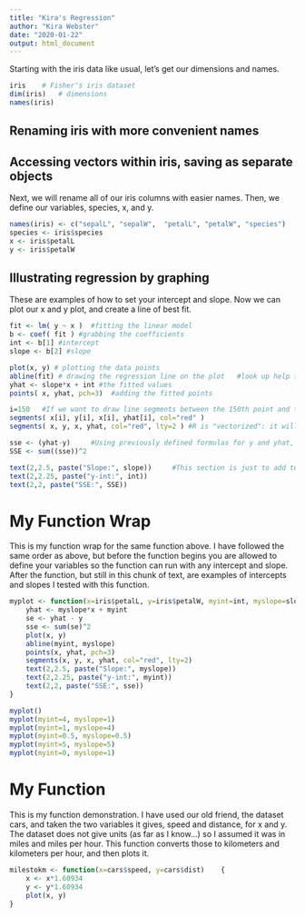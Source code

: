 ```yaml
---
title: "Kira's Regression"
author: "Kira Webster"
date: "2020-01-22"
output: html_document
---
```


Starting with the iris data like usual, let's get our dimensions and names.
```r
iris	# Fisherʻs iris dataset
dim(iris)	# dimensions
names(iris)
```

## Renaming iris with more convenient names
## Accessing vectors within iris, saving as separate objects
Next, we will rename all of our iris columns with easier names. Then, we define our variables, species, x, and y.
```r
names(iris) <- c("sepalL", "sepalW",  "petalL", "petalW", "species")
species <- iris$species   
x <- iris$petalL
y <- iris$petalW
```

## Illustrating regression by graphing 
These are examples of how to set your intercept and slope. Now we can plot our x and y plot, and create a line of best fit.
```r
fit <- lm( y ~ x )  #fitting the linear model
b <- coef( fit ) #grabbing the coefficients
int <- b[1] #intercept
slope <- b[2] #slope

plot(x, y) # plotting the data points
abline(fit) # drawing the regression line on the plot	#look up help for ?abline and figure out how to use		#abline by specify slope and intercept.
yhat <- slope*x + int #the fitted values
points( x, yhat, pch=3)  #adding the fitted points

i=150	#If we want to draw line segments between the 150th point and the fitted regression value for it:
segments( x[i], y[i], x[i], yhat[i], col="red" )
segments( x, y, x, yhat, col="red", lty=2 )	#R is "vectorized": it will work on vectors all at once:

sse <- (yhat-y)		#Using previously defined formulas for y and yhat, we can determine the SSE.
SSE <- sum((sse))^2

text(2,2.5, paste("Slope:", slope)) 	#This section is just to add text on top of the graph. The first two numbers are the x and y coordinates that the text will be placed at, then the part in the quotation marks is the title of the text, and the last bit is the variable that will be displayed next to the title.
text(2,2.25, paste("y-int:", int))
text(2,2, paste("SSE:", SSE))
```

# My Function Wrap
This is my function wrap for the same function above. I have followed the same order as above, but before the function begins you are allowed to define your variables so the function can run with any intercept and slope. After the function, but still in this chunk of text, are examples of intercepts and slopes I tested with this function. 
```r
myplot <- function(x=iris$petalL, y=iris$petalW, myint=int, myslope=slope)	{
	yhat <- myslope*x + myint
	se <- yhat - y
	sse <- sum(se)^2
	plot(x, y)
	abline(myint, myslope)
	points(x, yhat, pch=3)
	segments(x, y, x, yhat, col="red", lty=2)
	text(2,2.5, paste("Slope:", myslope))
	text(2,2.25, paste("y-int:", myint))
	text(2,2, paste("SSE:", sse))
}

myplot()
myplot(myint=4, myslope=1)
myplot(myint=1, myslope=4)
myplot(myint=0.5, myslope=0.5)
myplot(myint=5, myslope=5)
myplot(myint=0, myslope=1)
```

# My Function
This is my function demonstration. I have used our old friend, the dataset cars, and taken the two variables it gives, speed and distance, for x and y. The dataset does not give units (as far as I know...) so I assumed it was in miles and miles per hour. This function converts those to kilometers and kilometers per hour, and then plots it.
```r
milestokm <- function(x=cars$speed, y=cars$dist)	{
	x <- x*1.60934
	y <- y*1.60934
	plot(x, y)
}
```
